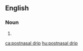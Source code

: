 ==English==
{{wikipedia|post-nasal drip}}

===Noun===
{{en-noun}}

# {{alternative spelling of|post-nasal drip|lang=en}}

[[ca:postnasal drip]]
[[hu:postnasal drip]]